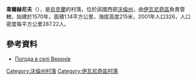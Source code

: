 {{coord|50|45|52|N|24|9|36|E|scale:30000|display=title}}

'''韋爾赫尼夫'''（{{lang-uk|Верхнів}}），是[[烏克蘭|烏克蘭]]的村落，位於該國西部[[沃倫州|沃倫州]]，由[[伊瓦尼奇區|伊瓦尼奇區]]負責管轄，始建於1570年，面積1.14平方公里，海拔高度215米，2001年人口326，人口密度每平方公里287.22人。

==參考資料==
* [http://weather.in.ua/ua/volynskaja/3224 Погода в селі Верхнів] {{Wayback|url=http://weather.in.ua/ua/volynskaja/3224 |date=20111219100857 }}

[[Category:沃倫州村落|Category:沃倫州村落]]
[[Category:伊瓦尼奇區村落|Category:伊瓦尼奇區村落]]


{{Volyn-geo-stub}}